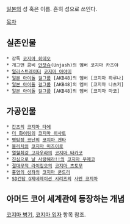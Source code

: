 [[일본]]의 성 혹은 이름. 흔히 성으로 쓰인다.

[[목차]]

== 실존인물 ==
 * 감독 [[코지마 히데오]]
 * 개그맨 콤비 [[안잣슈]](Unjash)의 멤버 코지마 카즈야
 * [[일러스트레이터]] [[코지마 아야미]]
 * [[일본 아이돌]] [[걸그룹]] [AKB48]의 멤버 [코지마 하루나]
 * [[일본 아이돌]] [[걸그룹]] [AKB48]의 멤버 [코지마 나츠키]
 * [[일본 아이돌]] [[걸그룹]] [AKB48]의 멤버 [코지마 마코]
== 가공인물 ==
 * [[간츠]]의 [[코지마 타에]]
 * [[더 화이팅]]의 [[코지마 히사토]]
 * [[명탐정 코난]]의 [[코지마 겐타]]
 * [[블리치]]의 [[코지마 미즈이로]]
 * [[열혈최강 고자우라]]의 [[코지마 타카코]]
 * [[진심으로 날 사랑해라!!]]의 [[코지마 우메코]]
 * [[절대무적 라이징오]]의 [[코지마 츠토무]]
 * [[홍염의 성좌]]의 [[코지마 쿤드리]]
 * [[SD건담 G제네레이션 시리즈]]의 [[사엔 코지마]]

== 아머드 코어 세계관에 등장하는 개념 ==
[[코지마 병기]], [[코지마 입자]] 항목 참조.
